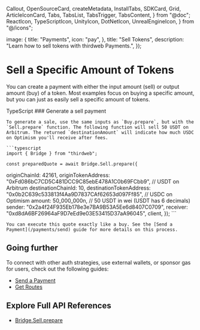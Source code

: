   Callout,
  OpenSourceCard,
  createMetadata,
  InstallTabs,
  SDKCard,
  Grid,
  ArticleIconCard,
  Tabs,
  TabsList,
  TabsTrigger,
  TabsContent,
} from "@doc";
  ReactIcon,
  TypeScriptIcon,
  UnityIcon,
  DotNetIcon,
  UnrealEngineIcon,
} from "@/icons";

  image: {
    title: "Payments",
    icon: "pay",
  },
  title: "Sell Tokens",
  description: "Learn how to sell tokens with thirdweb Payments.",
});

# Sell a Specific Amount of Tokens

You can create a payment with either the input amount (sell) or output amount (buy) of a token. Most examples focus on buying a specific amount, but you can just as easily sell a specific amount of tokens.

<Tabs defaultValue="typescript">
  <TabsList>
    <TabsTrigger value="typescript" className="flex items-center gap-2 [&>p]:mb-0">
      <TypeScriptIcon className="w-4 h-4 mr-2" />
      TypeScript
    </TabsTrigger>
  </TabsList>

  <TabsContent value="typescript">
    ### Generate a sell payment

    To generate a sale, use the same inputs as `Buy.prepare`, but with the `Sell.prepare` function. The following function will sell 50 USDT on Arbitrum. The returned `destinationAmount` will indicate how much USDC on Optimism you'll receive after fees.

    ```typescript
    import { Bridge } from "thirdweb";

    const preparedQuote = await Bridge.Sell.prepare({
  originChainId: 42161,
  originTokenAddress: "0xFd086bC7CD5C481DCC9C85ebE478A1C0b69FCbb9", // USDT on Arbitrum
  destinationChainId: 10,
  destinationTokenAddress: "0x0b2C639c533813f4Aa9D7837CAf62653d097Ff85", // USDC on Optimism
  amount: 50_000_000n, // 50 USDT in wei (USDT has 6 decimals)
  sender: "0x2a4f24F935Eb178e3e7BA9B53A5Ee6d8407C0709",
  receiver: "0xd8dA6BF26964aF9D7eEd9e03E53415D37aA96045",
  client,
});
    ```

    You can execute this quote exactly like a buy. See the [Send a Payment](/payments/send) guide for more details on this process.
</TabsContent>
</Tabs>

## Going further

To connect with other auth strategies, use external wallets, or sponsor gas for users, check out the following guides:

- [Send a Payment](/payments/send)
- [Get Routes](/payments/routes)

## Explore Full API References

- [Bridge.Sell.prepare](/references/typescript/v5/sell/prepare)
